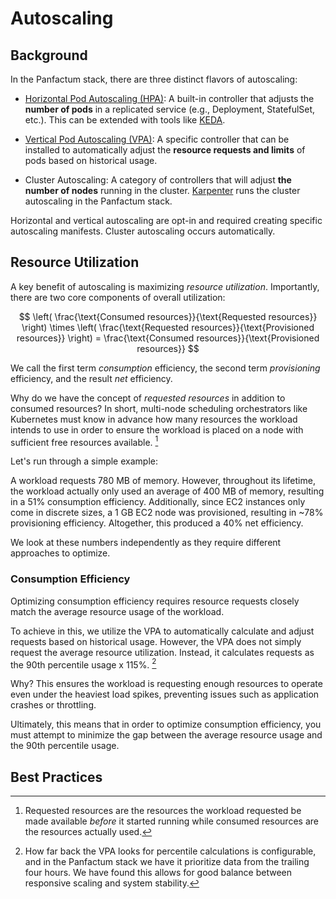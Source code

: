 # Autoscaling

## Background

In the Panfactum stack, there are three distinct flavors of autoscaling:

* [Horizontal Pod Autoscaling (HPA)](https://kubernetes.io/docs/tasks/run-application/horizontal-pod-autoscale/): A built-in controller
  that adjusts the **number of pods** in a replicated service (e.g., Deployment, StatefulSet, etc.). This can be
  extended with tools like [KEDA](https://keda.sh/).

* [Vertical Pod Autoscaling (VPA)](https://github.com/kubernetes/autoscaler/tree/master/vertical-pod-autoscaler): A specific controller
  that can be installed to automatically adjust the **resource requests and limits** of pods based on historical usage.

* Cluster Autoscaling: A category of controllers that will adjust **the number of nodes** running in the cluster.
  [Karpenter](https://karpenter.sh/) runs the cluster autoscaling in the Panfactum stack.

Horizontal and vertical autoscaling are opt-in and required creating specific autoscaling manifests. Cluster autoscaling
occurs automatically.

## Resource Utilization

A key benefit of autoscaling is maximizing *resource utilization*. Importantly, there are two core
components of overall utilization:

$$
\left( \frac{\text{Consumed resources}}{\text{Requested resources}} \right) \times \left( \frac{\text{Requested resources}}{\text{Provisioned resources}} \right) = \frac{\text{Consumed resources}}{\text{Provisioned resources}}
$$

We call the first term *consumption* efficiency, the second term *provisioning* efficiency, and the result *net* efficiency.

Why do we have the concept of *requested resources* in addition to consumed resources? In short, multi-node scheduling
orchestrators like Kubernetes must know in advance how many resources the workload intends to use in order to ensure the workload is placed on a node with sufficient
free resources available. [^2]

[^2]: Requested resources are the resources the workload requested be made available *before* it started running
    while consumed resources are the resources actually used.

Let's run through a simple example:

A workload requests 780 MB of memory. However,
throughout its lifetime, the workload actually only used an average of 400 MB of memory, resulting in
a 51% consumption efficiency. Additionally, since EC2 instances only come in discrete
sizes, a 1 GB EC2 node was provisioned, resulting in \~78% provisioning efficiency. Altogether, this produced
a 40% net efficiency.

We look at these numbers independently as they require different approaches to optimize.

### Consumption Efficiency

Optimizing consumption efficiency requires resource requests closely match the average resource usage
of the workload.

To achieve in this, we utilize the VPA to automatically calculate and adjust requests based on historical usage. However,
the VPA does not simply request the average resource utilization. Instead, it calculates requests as the 90th percentile usage x 115%. [^1]

[^1]: How far back the VPA looks for percentile calculations is configurable, and in the Panfactum stack we have it prioritize data
    from the trailing four hours. We have found this allows for good balance between responsive scaling and system stability.

Why? This ensures the workload is requesting enough resources to operate even under the heaviest load spikes, preventing
issues such as application crashes or throttling.

Ultimately, this means that in order to optimize consumption efficiency, you must attempt to minimize the
gap between the average resource usage and the 90th percentile usage.

## Best Practices
